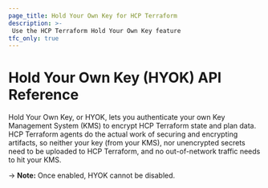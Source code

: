 ```yaml
---
page_title: Hold Your Own Key for HCP Terraform
description: >-
 Use the HCP Terraform Hold Your Own Key feature
tfc_only: true
---
```


# Hold Your Own Key (HYOK) API Reference
Hold Your Own Key, or HYOK, lets you authenticate your own Key Management System (KMS) to encrypt HCP Terraform state and plan data. HCP Terraform agents do the actual work of securing and encrypting artifacts, so neither your key (from your KMS), nor unencrypted secrets need to be uploaded to HCP Terraform, and no out-of-network traffic needs to hit your KMS.

-> **Note:** Once enabled, HYOK cannot be disabled.
